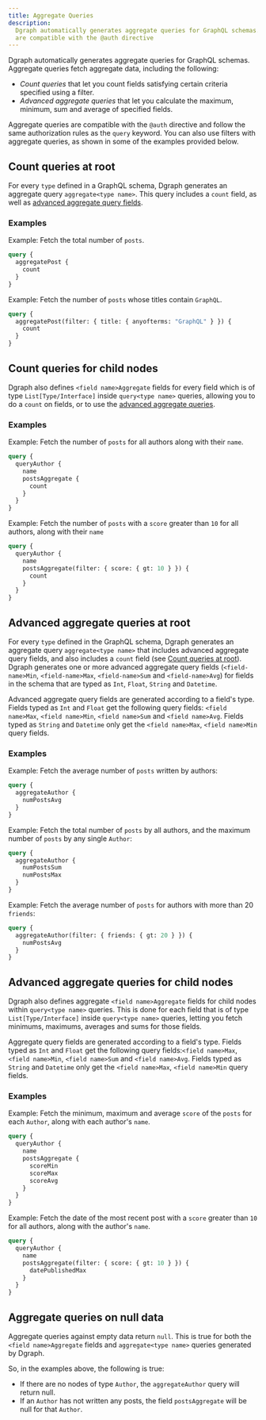 ```yaml
---
title: Aggregate Queries
description:
  Dgraph automatically generates aggregate queries for GraphQL schemas. These
  are compatible with the @auth directive
---
```



<DgraphWIP />

Dgraph automatically generates aggregate queries for GraphQL schemas. Aggregate
queries fetch aggregate data, including the following:

- _Count queries_ that let you count fields satisfying certain criteria
  specified using a filter.
- _Advanced aggregate queries_ that let you calculate the maximum, minimum, sum
  and average of specified fields.

Aggregate queries are compatible with the `@auth` directive and follow the same
authorization rules as the `query` keyword. You can also use filters with
aggregate queries, as shown in some of the examples provided below.

## Count queries at root

For every `type` defined in a GraphQL schema, Dgraph generates an aggregate
query `aggregate<type name>`. This query includes a `count` field, as well as
[advanced aggregate query fields](#advanced-aggregate-queries-at-root).

### Examples

Example: Fetch the total number of `posts`.

```graphql
query {
  aggregatePost {
    count
  }
}
```

Example: Fetch the number of `posts` whose titles contain `GraphQL`.

```graphql
query {
  aggregatePost(filter: { title: { anyofterms: "GraphQL" } }) {
    count
  }
}
```

## Count queries for child nodes

Dgraph also defines `<field name>Aggregate` fields for every field which is of
type `List[Type/Interface]` inside `query<type name>` queries, allowing you to
do a `count` on fields, or to use the
[advanced aggregate queries](#advanced-aggregate-queries-for-child-nodes).

### Examples

Example: Fetch the number of `posts` for all authors along with their `name`.

```graphql
query {
  queryAuthor {
    name
    postsAggregate {
      count
    }
  }
}
```

Example: Fetch the number of `posts` with a `score` greater than `10` for all
authors, along with their `name`

```graphql
query {
  queryAuthor {
    name
    postsAggregate(filter: { score: { gt: 10 } }) {
      count
    }
  }
}
```

## Advanced aggregate queries at root

For every `type` defined in the GraphQL schema, Dgraph generates an aggregate
query `aggregate<type name>` that includes advanced aggregate query fields, and
also includes a `count` field (see
[Count queries at root](#count-queries-at-root)). Dgraph generates one or more
advanced aggregate query fields (`<field-name>Min`, `<field-name>Max`,
`<field-name>Sum` and `<field-name>Avg`) for fields in the schema that are typed
as `Int`, `Float`, `String` and `Datetime`.

<Note> Advanced aggregate query fields are generated according to
a field's type. Fields typed as `Int` and `Float` get the following query
fields: `<field name>Max`, `<field name>Min`, `<field name>Sum` and
`<field name>Avg`. Fields typed as `String` and `Datetime` only get the
`<field name>Max`, `<field name>Min` query fields. </Note>

### Examples

Example: Fetch the average number of `posts` written by authors:

```graphql
query {
  aggregateAuthor {
    numPostsAvg
  }
}
```

Example: Fetch the total number of `posts` by all authors, and the maximum
number of `posts` by any single `Author`:

```graphql
query {
  aggregateAuthor {
    numPostsSum
    numPostsMax
  }
}
```

Example: Fetch the average number of `posts` for authors with more than 20
`friends`:

```graphql
query {
  aggregateAuthor(filter: { friends: { gt: 20 } }) {
    numPostsAvg
  }
}
```

## Advanced aggregate queries for child nodes

Dgraph also defines aggregate `<field name>Aggregate` fields for child nodes
within `query<type name>` queries. This is done for each field that is of type
`List[Type/Interface]` inside `query<type name>` queries, letting you fetch
minimums, maximums, averages and sums for those fields.

<Note> Aggregate query fields are generated according to a
field's type. Fields typed as `Int` and `Float` get the following query
fields:`<field name>Max`, `<field name>Min`, `<field name>Sum` and
`<field name>Avg`. Fields typed as `String` and `Datetime` only get the
`<field name>Max`, `<field name>Min` query fields. </Note>

### Examples

Example: Fetch the minimum, maximum and average `score` of the `posts` for each
`Author`, along with each author's `name`.

```graphql
query {
  queryAuthor {
    name
    postsAggregate {
      scoreMin
      scoreMax
      scoreAvg
    }
  }
}
```

Example: Fetch the date of the most recent post with a `score` greater than `10`
for all authors, along with the author's `name`.

```graphql
query {
  queryAuthor {
    name
    postsAggregate(filter: { score: { gt: 10 } }) {
      datePublishedMax
    }
  }
}
```

## Aggregate queries on null data

Aggregate queries against empty data return `null`. This is true for both the
`<field name>Aggregate` fields and `aggregate<type name>` queries generated by
Dgraph.

So, in the examples above, the following is true:

- If there are no nodes of type `Author`, the `aggregateAuthor` query will
  return null.
- If an `Author` has not written any posts, the field `postsAggregate` will be
  null for that `Author`.
